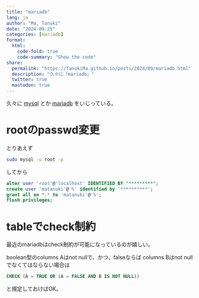 ```yaml
---
title: "mariadb"
lang: ja
author: "Ma, Tanuki"
date: "2024-09-25"
categories: [mariadb]
format:
  html:
    code-fold: true
    code-summary: "Show the code"
share:
  permalink: "https://TanukiMa.github.io/posts/2024/09/mariadb.html"
  description: "久々に「mariadb」"
  twitter: true
  mastodon: true
---
```

久々に 
[mysql](https://dev.mysql.com)
とか
[mariadb](https://mariadb.org)
をいじっている。

# rootのpasswd変更

とりあえず
```bash
sudo mysql -u root -p
```

してから

```SQL
alter user 'root'@'localhost' IDENTIFIED BY "*********";
create user 'matanuki'@'%' identified by '**********';
grant all on *.* to 'matanuki'@'%';
flush privileges;
```

# tableでcheck制約

最近のmariadbはcheck制約が可能になっているのが嬉しい。

boolean型のcolumns Aはnot nullで、かつ、falseならば columns Bはnot nullでなくてはならない場合は

```SQL
CHECK (A = TRUE OR (A = FALSE AND B IS NOT NULL))
```
と規定しておけばOK。
